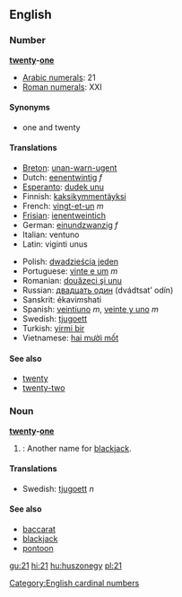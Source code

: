 ==English==
===Number===
'''[[twenty]]-[[one]]'''

*[[w:Arabic Numerals|Arabic numerals]]: 21
*[[w:Roman numerals|Roman numerals]]: XXI

====Synonyms====
*one and twenty

====Translations====
{{top}}
*[[Breton]]: [[unan-warn-ugent]]
*Dutch: [[eenentwintig]] ''f''
*[[Esperanto]]: [[dudek unu]]
*Finnish: [[kaksikymmentäyksi]]
*French: [[vingt-et-un]] ''m''
*[[Frisian]]: [[ienentweintich]]
*German: [[einundzwanzig]] ''f''
*Italian: ventuno
*Latin: viginti unus
{{mid}}
*Polish: [[dwadzieścia jeden]]
*Portuguese: [[vinte e um]] ''m''
*Romanian: [[douăzeci şi unu]]
*Russian: [[двадцать один]] (dvádtsat’ odín)
*Sanskrit: ékavi''m''shati
*Spanish: [[veintiuno]] ''m'', [[veinte y uno]] ''m''
*Swedish: [[tjugoett]]
*Turkish: [[yirmi bir]]
*Vietnamese: [[hai mười mốt]]
{{bottom}}

====See also====
*[[twenty]]
*[[twenty-two]]

===Noun===
'''[[twenty]]-[[one]]'''
#{{cattag|Card games}}: Another name for [[blackjack]].

====Translations====
*Swedish: [[tjugoett]] ''n''

====See also====
*[[baccarat]]
*[[blackjack]]
*[[pontoon]]

[[Category:English cardinal numbers]]

[[gu:21]]
[[hi:21]]
[[hu:huszonegy]]
[[pl:21]]